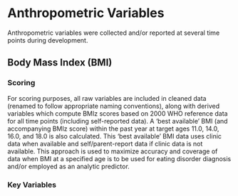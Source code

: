 # Anthropometric Variables

Anthropometric variables were collected and/or reported at several time points during development.

## Body Mass Index (BMI)

### Scoring

For scoring purposes, all raw variables are included in cleaned data (renamed to follow appropriate naming conventions), along with derived variables which compute BMIz scores based on 2000 WHO reference data for all time points (including self-reported data). A 'best available' BMI (and accompanying BMIz score) within the past year at target ages 11.0, 14.0, 16.0, and 18.0 is also calculated. This 'best available' BMI data uses clinic data when available and self/parent-report data if clinic data is not available. This approach is used to maximize accuracy and coverage of data when BMI at a specified age is to be used for eating disorder diagnosis and/or employed as an analytic predictor.

### Key Variables



